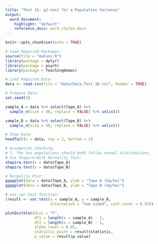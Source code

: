 ```yaml
---
title: "Test 15: χ2-test for a Population Variance"
output:
  word_document:
    highlight: "default"
    reference_docx: word_styles.docx
---
```


```r
knitr::opts_chunk$set(echo = TRUE)
```

```r
# Load Required Packages:
source(file = "muFunc.R")
library(package = dplyr)
library(package = psych)
library(package = TeachingDemos)

# Load Required Data:
data <- read.csv(file = "data/Data_Test_16.csv", header = TRUE)

# Prepare Data:
set.seed(5)

sample_A = data %>% select(Tape_A) %>% 
  sample_n(size = 40, replace = FALSE) %>% unlist()

sample_B = data %>% select(Tape_B) %>%
  sample_n(size = 50, replace = FALSE) %>% unlist()

# Show Data:
headTail(x = data, top = 2, bottom = 2)
```

```r
# Assumption Checking:
# 1. The two populations should both follow normal distributions.
# Use Shapiro-Wilk Normality Test:
shapiro.test(x = data$Tape_A)
shapiro.test(x = data$Tape_B)

# Normality Plot:
ggqqplot(data = data$Tape_A, ylab = "Tape A (kg/ha)")
ggqqplot(data = data$Tape_B, ylab = "Tape B (kg/ha)")
```

```r
# use var.test function:
(result <- var.test(x = sample_A, y = sample_B, 
                    alternative = "two.sided", conf.level = 0.95))

plotDistStat(dist = "F",
             df1 = length(x = sample_A) - 1,
             df2 = length(x = sample_B) - 1,
             alpha_level = 0.05,
             statistic_point = result$statistic,
             p_value = result$p.value)
```
